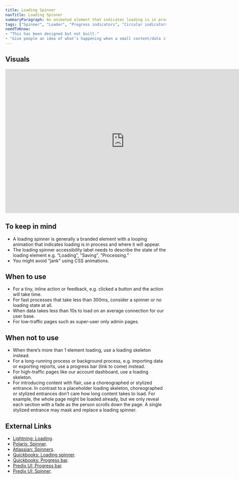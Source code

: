 ```yaml
---
title: Loading Spinner
navTitle: Loading Spinner
summaryParagraph: An animated element that indicates loading is in process and where it will appear when loading data is slow.
tags: ["Spinner", "Loader", "Progress indicators", "Circular indicators", "Indeterminate indicators"]
needToKnow:
- "This has been designed but not built."
- "Give people an idea of what’s happening when a small content/data item takes less than 10s to load."
---
```


## Visuals

<iframe style="border: none;" width="744" height="450" src="https://www.figma.com/embed?embed_host=share&url=https%3A%2F%2Fwww.figma.com%2Ffile%2Fe3TyAOZKfLg9cA01Iy1Mgm%2FKaizen-Site-embed%3Fnode-id%3D1423%253A109" allowfullscreen></iframe>

## To keep in mind

* A loading spinner is generally a branded element with a looping animation that indicates loading is in process and where it will appear.
* The loading spinner accessibility label needs to describe the state of the loading element e.g. “Loading”, “Saving”, “Processing.”
* You might avoid “jank” using CSS animations.

## When to use

* For a tiny, inline action or feedback, e.g. clicked a button and the action will take time.
* For fast processes that take less than 300ms, consider a spinner or no loading state at all.
* When data takes less than 10s to load on an average connection for our user base.
* For low-traffic pages such as super-user only admin pages.

## When not to use

* When there’s more than 1 element loading, use a loading skeleton instead.
* For a long-running process or background process, e.g. importing data or exporting reports, use a progress bar (link to come) instead.
* For high-traffic pages like our account dashboard, use a loading skeleton.
* For introducing content with flair, use a choreographed or stylized entrance. In contrast to a placeholder loading skeleton, choreographed or stylized entrances don’t care how long content takes to load. For example, the whole page might be loaded already, but we only reveal each section with a fade as the person scrolls down the page. A single stylized entrance may mask and replace a loading spinner.

## External Links

- [Lightning: Loading](https://www.lightningdesignsystem.com/guidelines/loading/#site-main-content).
- [Polaris: Spinner](https://polaris.shopify.com/components/feedback-indicators/spinner#navigation).
- [Atlassian: Spinners](https://atlassian.design/guidelines/product/components/spinners).
- [Quickbooks: Loading spinner](https://designsystem.quickbooks.com/component/loading-spinners/).
- [Quickbooks: Progress bar](https://designsystem.quickbooks.com/component/progress-bar/).
- [Predix UI: Progress bar](https://www.predix-ui.com/#/elements/px-progress-bar).
- [Predix UI: Spinner](https://www.predix-ui.com/#/elements/px-spinner).

